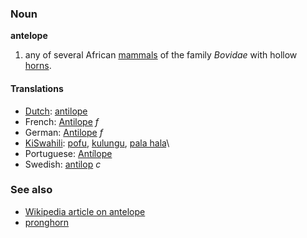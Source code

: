 ===Noun===
'''antelope'''

#any of several African [[mammals]] of the family ''Bovidae'' with hollow [[horn]]s.

====Translations====
*[[Dutch]]: [[antilope]]
*French: [[Antilope]] ''f''
*German: [[Antilope]] ''f''
*[[KiSwahili]]: [[pofu]], [[kulungu]], [[pala hala]]\
*Portuguese: [[Antílope]]
*Swedish: [[antilop]] ''c''

===See also===
*[[w:antelope|Wikipedia article on antelope]]
*[[pronghorn]]